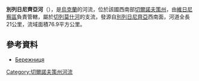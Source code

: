 '''別列日尼齊亞河'''（{{lang-uk|Бережниця}}），是[[烏克蘭|烏克蘭]]的河流，位於該國西南部[[切爾諾夫策州|切爾諾夫策州]]，由[[維日尼察區|維日尼察區]]負責管轄，屬於[[切列莫什河|切列莫什河]]的支流，發源自[[別列日尼齊亞_(維日尼察區)|別列日尼齊亞]]西南面，河道全長21公里，流域面積76.9平方公里。

==參考資料==
* [https://web.archive.org/web/20131005022808/http://do.gendocs.ru/docs/index-29520.html?page=29 Бережниця]

{{DEFAULTSORT:Бережниця (притока Черемошу)}}
[[Category:切爾諾夫策州河流|Category:切爾諾夫策州河流]]


{{Ukraine-river-stub}}